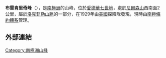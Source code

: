 {{Coord|78|4|S|155|7|W|source:GNIS|display=title}}

'''布雷肯里奇峰'''（{{lang-en|Breckinridge Peak}}），是[[南極洲|南極洲]]的山峰，位於[[愛德華七世地|愛德華七世地]]，處於[[尼爾森山|尼爾森山]]西南面2公里，屬於[[洛克菲勒山脈|洛克菲勒山脈]]的一部分，在1929年由[[美國|美國]]探險隊發現，現時由[[南極條約體系|南極條約體系]]管理。

==外部連結==
{{cite gnis | type = antarid | id = 1886| name =Breckinridge Peak| accessdate = 2011-09-02}}

{{Antarctica-geo-stub}}
[[Category:南極洲山峰|Category:南極洲山峰]]